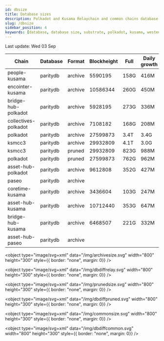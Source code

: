 ```yaml
---
id: dbsize
title: Database sizes
description: Polkadot and Kusama Relaychain and common chains database sizes
slug: /dbsize
sidebar_position: 4
keywords: [database, database size, substrate, polkadot, kusama, westend]
---
```



Last update: Wed 03 Sep

| Chain    | Database   | Format | Blockheight | Full         | Daily growth |
| ------------------------| ----------- | -------- | ------- | ---------- | ----- | 
| people-kusama | paritydb | archive | 5590195 | 158G | 416M |
| encointer-kusama | paritydb | archive | 10586344 | 260G | 450M |
| bridge-hub-polkadot | paritydb | archive | 5928195 | 273G | 336M |
| collectives-polkadot | paritydb | archive | 7108182 | 168G | 208M |
| polkadot | paritydb | archive | 27599873 | 3.4T | 3.4G |
| ksmcc3 | paritydb | archive | 29932809 | 4.1T | 3.0G |
| ksmcc3 | paritydb | pruned | 29932809 | 823G | 988M |
| polkadot | paritydb | pruned | 27599873 | 762G | 962M |
| asset-hub-polkadot | paritydb | archive | 9612808 | 352G | 427M |
| paseo | paritydb | archive |  |  |  |
| coretime-kusama | paritydb | archive | 3436604 | 103G | 247M |
| asset-hub-kusama | paritydb | archive | 10712440 | 353G | 647M |
| bridge-hub-kusama | paritydb | archive | 6468507 | 221G | 332M |
| asset-hub-paseo | paritydb | archive |  |  |  |
<object type="image/svg+xml" data="/img/archivesize.svg" width="800" height="300" style={{ border: "none", margin: 0}} />

<object type="image/svg+xml" data="/img/dbdiffrelay.svg" width="800" height="300" style={{ border: "none", margin: 0}} />

<object type="image/svg+xml" data="/img/prunedsize.svg" width="800" height="300" style={{ border: "none", margin: 0}} />

<object type="image/svg+xml" data="/img/dbdiffpruned.svg" width="800" height="300" style={{ border: "none", margin: 0}} />

<object type="image/svg+xml" data="/img/commonsize.svg" width="800" height="300" style={{ border: "none", margin: 0}} />

<object type="image/svg+xml" data="/img/dbdiffcommon.svg" width="800" height="300" style={{ border: "none", margin: 0}} />
